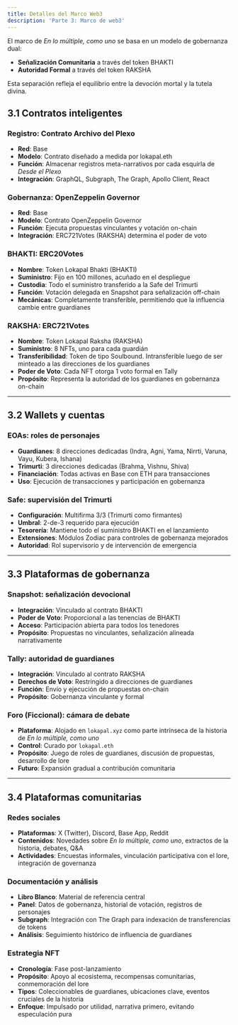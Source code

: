 ```yaml
---
title: Detalles del Marco Web3
description: 'Parte 3: Marco de web3'
---
```


El marco de *En lo múltiple, como uno* se basa en un modelo de gobernanza dual:  
- **Señalización Comunitaria** a través del token BHAKTI  
- **Autoridad Formal** a través del token RAKSHA  

Esta separación refleja el equilibrio entre la devoción mortal y la tutela divina.

## 3.1 Contratos inteligentes

### Registro: Contrato Archivo del Plexo
- **Red**: Base  
- **Modelo**: Contrato diseñado a medida por lokapal.eth   
- **Función**: Almacenar registros meta-narrativos por cada esquirla de *Desde el Plexo*  
- **Integración**: GraphQL, Subgraph, The Graph, Apollo Client, React 

### Gobernanza: OpenZeppelin Governor
- **Red**: Base  
- **Modelo**: Contrato OpenZeppelin Governor  
- **Función**: Ejecuta propuestas vinculantes y votación on-chain  
- **Integración**: ERC721Votes (RAKSHA) determina el poder de voto  

### BHAKTI: ERC20Votes
- **Nombre**: Token Lokapal Bhakti (BHAKTI)  
- **Suministro**: Fijo en 100 millones, acuñado en el despliegue  
- **Custodia**: Todo el suministro transferido a la Safe del Trimurti  
- **Función**: Votación delegada en Snapshot para señalización off-chain  
- **Mecánicas**: Completamente transferible, permitiendo que la influencia cambie entre guardianes  

### RAKSHA: ERC721Votes
- **Nombre**: Token Lokapal Raksha (RAKSHA)  
- **Suministro**: 8 NFTs, uno para cada guardián  
- **Transferibilidad**: Token de tipo Soulbound. Intransferible luego de ser minteado a las direcciones de los guardianes  
- **Poder de Voto**: Cada NFT otorga 1 voto formal en Tally  
- **Propósito**: Representa la autoridad de los guardianes en gobernanza on-chain  

---

## 3.2 Wallets y cuentas

### EOAs: roles de personajes
- **Guardianes**: 8 direcciones dedicadas (Indra, Agni, Yama, Nirrti, Varuna, Vayu, Kubera, Ishana)  
- **Trimurti**: 3 direcciones dedicadas (Brahma, Vishnu, Shiva)  
- **Financiación**: Todas activas en Base con ETH para transacciones  
- **Uso**: Ejecución de transacciones y participación en gobernanza  

### Safe: supervisión del Trimurti
- **Configuración**: Multifirma 3/3 (Trimurti como firmantes)  
- **Umbral**: 2-de-3 requerido para ejecución  
- **Tesorería**: Mantiene todo el suministro BHAKTI en el lanzamiento  
- **Extensiones**: Módulos Zodiac para controles de gobernanza mejorados  
- **Autoridad**: Rol supervisorio y de intervención de emergencia  

---

## 3.3 Plataformas de gobernanza

### Snapshot: señalización devocional
- **Integración**: Vinculado al contrato BHAKTI  
- **Poder de Voto**: Proporcional a las tenencias de BHAKTI  
- **Acceso**: Participación abierta para todos los tenedores  
- **Propósito**: Propuestas no vinculantes, señalización alineada narrativamente  

### Tally: autoridad de guardianes
- **Integración**: Vinculado al contrato RAKSHA  
- **Derechos de Voto**: Restringido a direcciones de guardianes  
- **Función**: Envío y ejecución de propuestas on-chain  
- **Propósito**: Gobernanza vinculante y formal  

### Foro (Ficcional): cámara de debate
- **Plataforma**: Alojado en `lokapal.xyz` como parte intrínseca de la historia de *En lo múltiple, como uno*  
- **Control**: Curado por `lokapal.eth`  
- **Propósito**: Juego de roles de guardianes, discusión de propuestas, desarrollo de lore  
- **Futuro**: Expansión gradual a contribución comunitaria  

---

## 3.4 Plataformas comunitarias

### Redes sociales
- **Plataformas**: X (Twitter), Discord, Base App, Reddit  
- **Contenidos**: Novedades sobre *En lo múltiple, como uno*, extractos de la historia, debates, Q&A
- **Actividades**: Encuestas informales, vinculación participativa con el lore, integración de governanza  

### Documentación y análisis
- **Libro Blanco**: Material de referencia central  
- **Panel**: Datos de gobernanza, historial de votación, registros de personajes  
- **Subgraph**: Integración con The Graph para indexación de transferencias de tokens  
- **Análisis**: Seguimiento histórico de influencia de guardianes  

### Estrategia NFT
- **Cronología**: Fase post-lanzamiento  
- **Propósito**: Apoyo al ecosistema, recompensas comunitarias, conmemoración del lore  
- **Tipos**: Coleccionables de guardianes, ubicaciones clave, eventos cruciales de la historia  
- **Enfoque**: Impulsado por utilidad, narrativa primero, evitando especulación pura  
